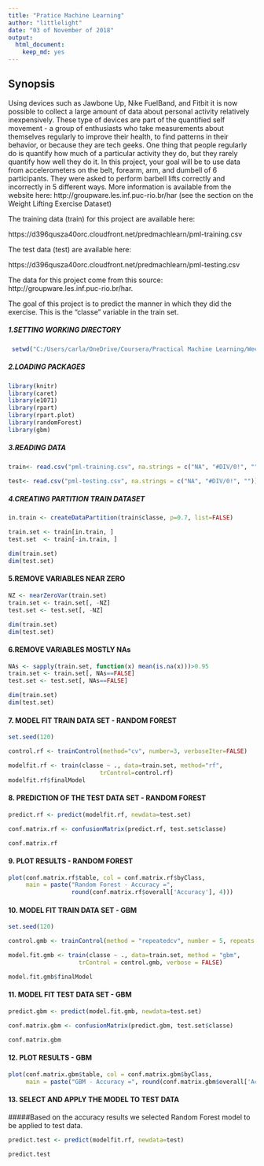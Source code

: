 ---
title: "Pratice Machine Learning"
author: "littlelight"
date: "03 of November of 2018"
output:
  html_document:
    keep_md: yes
---
## Synopsis

Using devices such as Jawbone Up, Nike FuelBand, and Fitbit it is now possible to collect a large amount of data about personal activity relatively inexpensively. These type of devices are part of the quantified self movement - a group of enthusiasts who take measurements about themselves regularly to improve their health, to find patterns in their behavior, or because they are tech geeks. One thing that people regularly do is quantify how much of a particular activity they do, but they rarely quantify how well they do it. In this project, your goal will be to use data from accelerometers on the belt, forearm, arm, and dumbell of 6 participants. They were asked to perform barbell lifts correctly and incorrectly in 5 different ways. More information is available from the website here: http://groupware.les.inf.puc-rio.br/har (see the section on the Weight Lifting Exercise Dataset)

The training data (train) for this project are available here:

https://d396qusza40orc.cloudfront.net/predmachlearn/pml-training.csv

The test data (test) are available here:

https://d396qusza40orc.cloudfront.net/predmachlearn/pml-testing.csv

The data for this project come from this source: http://groupware.les.inf.puc-rio.br/har.

The goal of this project is to predict the manner in which they did the exercise. This is the "classe" variable in the train set.

##### 1.SETTING WORKING DIRECTORY

```{r setup working directory, echo=TRUE}
 setwd("C:/Users/carla/OneDrive/Coursera/Practical Machine Learning/Week4_Project")
```
##### 2.LOADING PACKAGES
```{r loadingpackages, echo=FALSE}
library(knitr)
library(caret)
library(e1071)
library(rpart)
library(rpart.plot)
library(randomForest)
library(gbm)
```
##### 3.READING DATA
```{r datareading, echo=TRUE    }
train<- read.csv("pml-training.csv", na.strings = c("NA", "#DIV/0!", ""))

test<- read.csv("pml-testing.csv", na.strings = c("NA", "#DIV/0!", ""))
```

##### 4.CREATING PARTITION TRAIN DATASET

```{r partition, echo=TRUE    }

in.train <- createDataPartition(train$classe, p=0.7, list=FALSE)

train.set <- train[in.train, ]
test.set  <- train[-in.train, ]

dim(train.set)
dim(test.set)
```
#### 5.REMOVE VARIABLES NEAR ZERO

```{r removenearzero, echo=TRUE    }
NZ <- nearZeroVar(train.set)
train.set <- train.set[, -NZ]
test.set <- test.set[, -NZ]

dim(train.set)
dim(test.set)
```
#### 6.REMOVE VARIABLES MOSTLY NAs

```{r removemostlyNas, echo=TRUE    }
NAs <- sapply(train.set, function(x) mean(is.na(x)))>0.95
train.set <- train.set[, NAs==FALSE]
test.set <- test.set[, NAs==FALSE]

dim(train.set)
dim(test.set)
```

#### 7. MODEL FIT TRAIN DATA SET - RANDOM FOREST

```{r modelfittrainrandomforest, echo=TRUE    }

set.seed(120)

control.rf <- trainControl(method="cv", number=3, verboseIter=FALSE)

modelfit.rf <- train(classe ~ ., data=train.set, method="rf",
                          trControl=control.rf)
modelfit.rf$finalModel

```
#### 8. PREDICTION OF THE TEST DATA SET - RANDOM FOREST
```{r predicttestrandomforest, echo=TRUE    }

predict.rf <- predict(modelfit.rf, newdata=test.set)

conf.matrix.rf <- confusionMatrix(predict.rf, test.set$classe)

conf.matrix.rf
```
#### 9. PLOT RESULTS - RANDOM FOREST

```{r plotresultsrandomforest, echo=TRUE    }

plot(conf.matrix.rf$table, col = conf.matrix.rf$byClass, 
     main = paste("Random Forest - Accuracy =",
                  round(conf.matrix.rf$overall['Accuracy'], 4)))
```

#### 10. MODEL FIT TRAIN DATA SET - GBM

```{r modelfittraingbm, echo=TRUE    }

set.seed(120)

control.gmb <- trainControl(method = "repeatedcv", number = 5, repeats = 1)

model.fit.gmb <- train(classe ~ ., data=train.set, method = "gbm",
                    trControl = control.gmb, verbose = FALSE)

model.fit.gmb$finalModel

```
#### 11. MODEL FIT TEST DATA SET - GBM

```{r predicttestgbm, echo=TRUE    }

predict.gbm <- predict(model.fit.gmb, newdata=test.set)

conf.matrix.gbm <- confusionMatrix(predict.gbm, test.set$classe)

conf.matrix.gbm
```
#### 12. PLOT RESULTS - GBM

```{r plotresultsgbm, echo=TRUE    }

plot(conf.matrix.gbm$table, col = conf.matrix.gbm$byClass, 
     main = paste("GBM - Accuracy =", round(conf.matrix.gbm$overall['Accuracy'], 4)))
```

#### 13. SELECT AND APPLY THE MODEL TO TEST DATA


#####Based on the accuracy results we selected Random Forest model to be applied to test data.

```{r applymodeltestdata, echo=TRUE    }

predict.test <- predict(modelfit.rf, newdata=test)

predict.test

```



